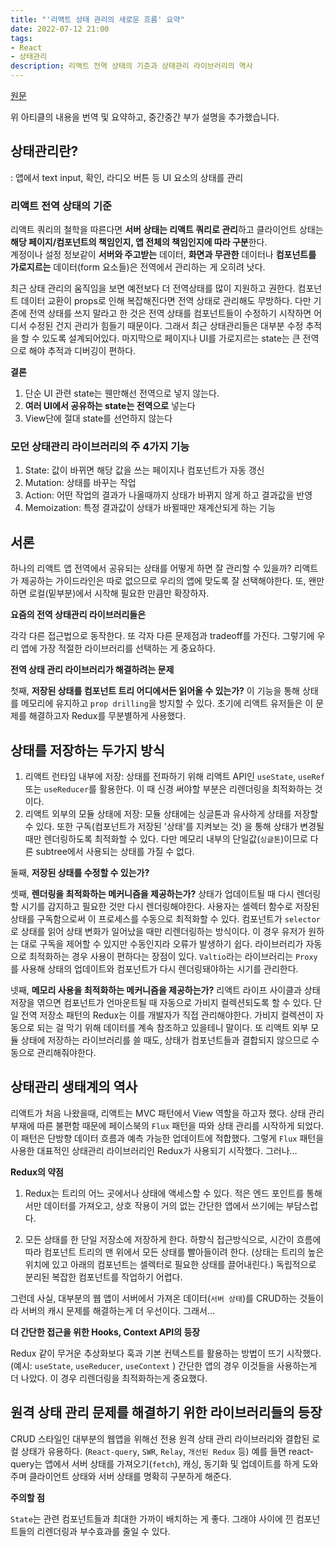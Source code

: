 ```yaml
---
title: "'리액트 상태 관리의 새로운 흐름' 요약"
date: 2022-07-12 21:00
tags:
- React
- 상태관리
description: 리액트 전역 상태의 기준과 상태관리 라이브러리의 역사
---
```


[원문](https://frontendmastery.com/posts/the-new-wave-of-react-state-management)

위 아티클의 내용을 번역 및 요약하고, 중간중간 부가 설명을 추가했습니다.

## 상태관리란?

: 앱에서 text input, 확인, 라디오 버튼 등 UI 요소의 상태를 관리

### 리액트 전역 상태의 기준

리액트 쿼리의 철학을 따른다면 **서버 상태는 리액트 쿼리로 관리**하고 클라이언트 상태는 **해당 페이지/컴포넌트의 책임인지, 앱 전체의 책임인지에 따라 구분**한다.  
계정이나 설정 정보같이 **서버와 주고받는** 데이터, **화면과 무관한** 데이터나
**컴포넌트를 가로지르는** 데이터(form 요소들)은 전역에서 관리하는 게 오히려 낫다.

최근 상태 관리의 움직임을 보면 예전보다 더 전역상태를 많이 지원하고 권한다.
컴포넌트 데이터 교환이 props로 인해 복잡해진다면 전역 상태로 관리해도 무방하다.
다만 기존에 전역 상태를 쓰지 말라고 한 것은 전역 상태를 컴포넌트들이 수정하기 시작하면 어디서 수정된 건지 관리가 힘들기 때문이다.
그래서 최근 상태관리들은 대부분 수정 추적을 할 수 있도록 설계되어있다.
마지막으로 페이지나 UI를 가로지르는 state는 큰 전역으로 해야 추적과 디버깅이 편하다.

**결론**

1. 단순 UI 관련 state는 웬만해선 전역으로 넣지 않는다.
2. **여러 UI에서 공유하는 state는 전역으로** 넣는다
3. View단에 절대 state를 선언하지 않는다

### 모던 상태관리 라이브러리의 주 4가지 기능

1. State: 값이 바뀌면 해당 값을 쓰는 페이지나 컴포넌트가 자동 갱신
2. Mutation: 상태를 바꾸는 작업
3. Action: 어떤 작업의 결과가 나올때까지 상태가 바뀌지 않게 하고 결과값을 반영
4. Memoization: 특정 결과값이 상태가 바뀔때만 재계산되게 하는 기능

## 서론

하나의 리액트 앱 전역에서 공유되는 상태를 어떻게 하면 잘 관리할 수 있을까?
리액트가 제공하는 가이드라인은  따로 없으므로 우리의 앱에 맞도록 잘 선택해야한다.
또, 왠만하면 로컬(밑부분)에서 시작해 필요한 만큼만 확장하자.

**요즘의 전역 상태관리 라이브러리들은**

각각 다른 접근법으로 동작한다. 또 각자 다른 문제점과 tradeoff를 가진다.
그렇기에 우리 앱에 가장 적절한 라이브러리를 선택하는 게 중요하다.

**전역 상태 관리 라이브러리가 해결하려는 문제**

첫째, **저장된 상태를 컴포넌트 트리 어디에서든 읽어올 수 있는가?**
이 기능을 통해 상태를 메모리에 유지하고 `prop drilling`을 방지할 수 있다.
초기에 리액트 유저들은 이 문제를 해결하고자 Redux를 무분별하게 사용했다.

## 상태를 저장하는 두가지 방식

1. 리액트 런타임 내부에 저장: 상태를 전파하기 위해 리액트 API인 `useState`, `useRef`
또는 `useReducer`를 활용한다.
이 때 신경 써야할 부분은 리렌더링을 최적화하는 것이다.
2. 리액트 외부의 모듈 상태에 저장: 모듈 상태에는 싱글톤과 유사하게 상태를 저장할 수 있다.
또한 구독(컴포넌트가 저장된 '상태'를 지켜보는 것) 을 통해 상태가 변경될 때만 렌더링하도록 최적화할 수 있다.
다만 메모리 내부의 단일값(`싱글톤`)이므로 다른 subtree에서 사용되는 상태를 가질 수 없다.

둘째, **저장된 상태를 수정할 수 있는가?**

셋째, **렌더링을 최적화하는 메커니즘을 제공하는가?**
상태가 업데이트될 때 다시 렌더링할 시기를 감지하고 필요한 것만 다시 렌더링해야한다.
사용자는 셀렉터 함수로 저장된 상태를 구독함으로써 이 프로세스를 수동으로 최적화할 수 있다.
컴포넌트가 `selector`로 상태를 읽어 상태 변화가 일어났을 때만 리렌더링하는 방식이다.
이 경우 유저가 원하는 대로 구독을 제어할 수 있지만 수동인지라 오류가 발생하기 쉽다.
라이브러리가 자동으로 최적화하는 경우 사용이 편하다는 장점이 있다.
`Valtio`라는 라이브러리는 `Proxy`를 사용해 상태의 업데이트와 컴포넌트가 다시 렌더링돼야하는 시기를 관리한다.

넷째, **메모리 사용을 최적화하는 메커니즘을 제공하는가?**
리액트 라이프 사이클과 상태 저장을 엮으면 컴포넌트가 언마운트될 때 자동으로 가비지 컬렉션되도록 할 수 있다.
단일 전역 저장소 패턴의 Redux는 이를 개발자가 직접 관리해야한다.
가비지 컬렉션이 자동으로 되는 걸 막기 위해 데이터를 계속 참조하고 있을테니 말이다.
또 리액트 외부 모듈 상태에 저장하는 라이브러리를 쓸 때도, 상태가 컴포넌트들과 결합되지 않으므로
수동으로 관리해줘야한다.

## 상태관리 생태계의 역사

리액트가 처음 나왔을때, 리액트는 MVC 패턴에서 View 역할을 하고자 했다.
상태 관리 부재에 따른 불편함 때문에 페이스북의 `Flux` 패턴을 따와 상태 관리를 시작하게 되었다.
이 패턴은 단방향 데이터 흐름과 예측 가능한 업데이트에 적합했다.
그렇게 `Flux` 패턴을 사용한 대표적인 상태관리 라이브러리인 Redux가 사용되기 시작했다. 그러나…

**Redux의 약점**

1. Redux는 트리의 어느 곳에서나 상태에 액세스할 수 있다.
적은 엔드 포인트를 통해서만 데이터를 가져오고, 상호 작용이 거의 없는 간단한 앱에서 쓰기에는 부담스럽다.

2. 모든 상태를 한 단일 저장소에 저장하게 한다.
하향식 접근방식으로, 시간이 흐름에 따라 컴포넌트 트리의 맨 위에서 모든 상태를 빨아들이려 한다.
(상태는 트리의 높은 위치에 있고 아래의 컴포넌트는 셀렉터로 필요한 상태를 끌어내린다.)
독립적으로 분리된 복잡한 컴포넌트를 작업하기 어렵다.

그런데 사실, 대부분의 웹 앱이 서버에서 가져온 데이터(`서버 상태`)를 CRUD하는 것들이라
서버의 캐시 문제를 해결하는게 더 우선이다. 그래서…

**더 간단한 접근을 위한 Hooks, Context API의 등장**

Redux 같이 무거운 추상화보다 훅과 기본 컨텍스트를 활용하는 방법이 뜨기 시작했다.
(예시: `useState`, `useReducer`, `useContext` ) 간단한 앱의 경우 이것들을 사용하는게 더 나았다.
이 경우 리렌더링을 최적화하는게 중요했다.

## 원격 상태 관리 문제를 해결하기 위한 라이브러리들의 등장

CRUD 스타일인 대부분의 웹앱을 위해선 전용 원격 상태 관리 라이브러리와 결합된 로컬 상태가 유용하다.
(`React-query`, `SWR`, `Relay`, `개선된 Redux` 등) 예를 들면 react-query는 앱에서
서버 상태를 가져오기(`fetch`), 캐싱, 동기화 및 업데이트를 하게 도와주며 클라이언트 상태와
서버 상태를 명확히 구분하게 해준다.

**주의할 점**

`State`는 관련 컴포넌트들과 최대한 가까이 배치하는 게 좋다.
그래야 사이에 낀 컴포넌트들의 리렌더링과 부수효과를 줄일 수 있다.

